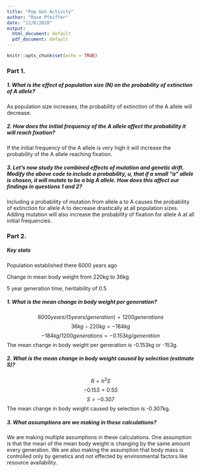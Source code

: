```yaml
---
title: "Pop Gen Activity"
author: "Rose Pfeiffer"
date: "11/6/2020"
output: 
  html_document: default
  pdf_document: default
---
```

      

```r
knitr::opts_chunk$set(echo = TRUE)
```

### Part 1.

##### 1. What is the effect of population size (N) on the probability of extinction of A allele?

As population size increases, the probability of extinction of the A allele will decrease. 

##### 2. How does the initial frequency of the A allele affect the probability it will reach fixation?

If the initial frequency of the A allele is very high it will increase the probability of the A allele reaching fixation.

##### 3. Let's now study the combined effects of mutation and genetic drift. Modify the above code to include a probability, u, that if a small "a" allele is chosen, it will mutate to be a big A allele. How does this affect our findings in questions 1 and 2?

Including a probability of mutation from allele a to A causes the probability of extinction for allele A to decrease drastically at all population sizes. Adding mutation will also increase the probability of fixation for allele A at all initial frequencies. 

### Part 2.

##### Key stats
 Population established there 6000 years ago
 
 Change in mean body weight from 220kg to 36kg
 
 5 year generation time, heritability of 0.5


##### 1. What is the mean change in body weight per generation?
$$6000 years/(5 years/generation) = 1200 generations$$
$$36kg - 220 kg = -184kg$$
$$-184kg/1200 generations = -0.153 kg/generation$$
The mean change in body weight per generation is -0.153kg or -153g.

##### 2. What is the mean change in body weight caused by selection (estimate S)?

$$R=h^2S$$
$$-0.153 = 0.5S$$
$$S = -0.307$$
The mean change in body weight caused by selection is -0.307kg.

##### 3. What assumptions are we making in these calculations?

We are making multiple assumptions in these calculations. One assumption is that the mean of the mean body weight is changing by the same amount every generation. We are also making the assumption that body mass is controlled only by genetics and not effected by environmental factors like resource availability.
  

